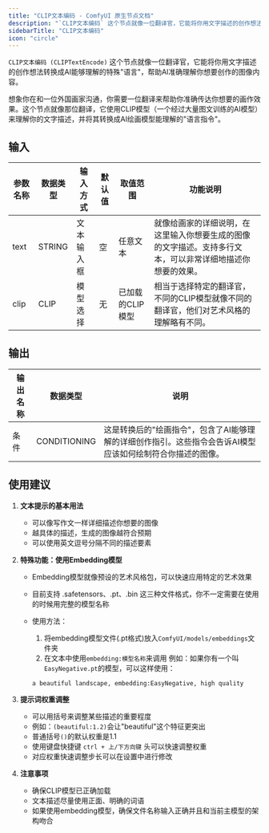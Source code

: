 ```yaml
---
title: "CLIP文本编码 - ComfyUI 原生节点文档"
description: "`CLIP文本编码` 这个节点就像一位翻译官，它能将你用文字描述的创作想法转换成AI能够理解的特殊"语言"，帮助AI准确理解你想要创作的图像内容。"
sidebarTitle: "CLIP文本编码"
icon: "circle"
---
```


`CLIP文本编码 (CLIPTextEncode)` 这个节点就像一位翻译官，它能将你用文字描述的创作想法转换成AI能够理解的特殊"语言"，帮助AI准确理解你想要创作的图像内容。

想象你在和一位外国画家沟通，你需要一位翻译来帮助你准确传达你想要的画作效果。这个节点就像那位翻译，它使用CLIP模型（一个经过大量图文训练的AI模型）来理解你的文字描述，并将其转换成AI绘画模型能理解的"语言指令"。

## 输入

| 参数名称 | 数据类型 | 输入方式 | 默认值 | 取值范围 | 功能说明 |
|----------|----------|----------|---------|----------|----------|
| text | STRING | 文本输入框 | 空 | 任意文本 | 就像给画家的详细说明，在这里输入你想要生成的图像的文字描述。支持多行文本，可以非常详细地描述你想要的效果。 |
| clip | CLIP | 模型选择 | 无 | 已加载的CLIP模型 | 相当于选择特定的翻译官，不同的CLIP模型就像不同的翻译官，他们对艺术风格的理解略有不同。 |

## 输出

| 输出名称 | 数据类型 | 说明 |
|----------|----------|------|
| 条件 | CONDITIONING | 这是转换后的"绘画指令"，包含了AI能够理解的详细创作指引。这些指令会告诉AI模型应该如何绘制符合你描述的图像。 |

## 使用建议

1. **文本提示的基本用法**
   - 可以像写作文一样详细描述你想要的图像
   - 越具体的描述，生成的图像越符合预期
   - 可以使用英文逗号分隔不同的描述要素

2. **特殊功能：使用Embedding模型**
   - Embedding模型就像预设的艺术风格包，可以快速应用特定的艺术效果
   - 目前支持 .safetensors、.pt、.bin 这三种文件格式，你不一定需要在使用的时候用完整的模型名称
   - 使用方法：
     1. 将embedding模型文件(.pt格式)放入`ComfyUI/models/embeddings`文件夹
     2. 在文本中使用`embedding:模型名称`来调用
     例如：如果你有一个叫`EasyNegative.pt`的模型，可以这样使用：

     ```
     a beautiful landscape, embedding:EasyNegative, high quality
     ```

3. **提示词权重调整**
   - 可以用括号来调整某些描述的重要程度
   - 例如：`(beautiful:1.2)`会让"beautiful"这个特征更突出
   - 普通括号`()`的默认权重是1.1
   - 使用键盘快捷键 `ctrl + 上/下方向键` 头可以快速调整权重
   - 对应权重快速调整步长可以在设置中进行修改

4. **注意事项**
   - 确保CLIP模型已正确加载
   - 文本描述尽量使用正面、明确的词语
   - 如果使用embedding模型，确保文件名称输入正确并且和当前主模型的架构吻合

